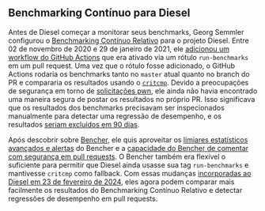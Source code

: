 ## Benchmarking Contínuo para Diesel

Antes de Diesel começar a monitorar seus benchmarks,
Georg Semmler configurou o [Benchmarking Contínuo Relativo][relative continuous benchmarking] para o projeto Diesel.
Entre 02 de novembro de 2020 e 29 de janeiro de 2021,
ele [adicionou um workflow do GitHub Actions][github actions diesel benches] que era ativado via um rótulo `run-benchmarks` em um pull request.
Uma vez que o rótulo fosse adicionado, o GitHub Actions rodaria os benchmarks tanto no `master` atual quanto no branch do PR
e compararia os resultados usando o [`critcmp`][github critcmp].
Devido a preocupações de segurança em torno de [solicitações pwn][github pwn requests], ele ainda não havia encontrado uma maneira segura de postar os resultados no próprio PR.
Isso significava que os resultados dos benchmarks precisavam ser inspecionados manualmente para detectar uma regressão de desempenho,
e os resultados [seriam excluídos em 90 dias][github actions logs].

Após descobrir sobre [Bencher][bencher],
ele quis aproveitar os [limiares estatísticos avançados e alertas][thresholds] do Bencher
e a [capacidade do Bencher de comentar com segurança em pull requests][github actions].
O Bencher também era flexível o suficiente para permitir que Diesel ainda usasse sua tag `run-benchmarks` e mantivesse `critcmp` como fallback.
Com essas mudanças [incorporadas ao Diesel em 23 de fevereiro de 2024][github issue 3849],
eles agora podem comparar mais facilmente os resultados do Benchmarking Contínuo Relativo
e detectar regressões de desempenho em pull requests.

[github actions diesel benches]: https://github.com/diesel-rs/diesel/commit/6670f96f0ecccd8f28d302299750d6d6a9bd0524
[github pwn requests]: https://securitylab.github.com/research/github-actions-preventing-pwn-requests/
[github critcmp]: https://github.com/BurntSushi/critcmp
[github actions logs]: https://docs.github.com/en/organizations/managing-organization-settings/configuring-the-retention-period-for-github-actions-artifacts-and-logs-in-your-organization
[github issue 3849]: https://github.com/diesel-rs/diesel/pull/3849

[relative continuous benchmarking]: /pt/docs/how-to/track-benchmarks/#relative-continuous-benchmarking
[bencher]: /
[thresholds]: /pt/docs/explanation/thresholds/
[github actions]: /pt/docs/how-to/github-actions/